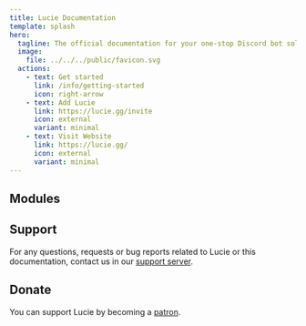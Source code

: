 ```yaml
---
title: Lucie Documentation
template: splash
hero:
  tagline: The official documentation for your one-stop Discord bot solution.
  image:
    file: ../../../public/favicon.svg
  actions:
    - text: Get started
      link: /info/getting-started
      icon: right-arrow
    - text: Add Lucie
      link: https://lucie.gg/invite
      icon: external
      variant: minimal
    - text: Visit Website
      link: https://lucie.gg/
      icon: external
      variant: minimal
---
```



## Modules

<DirectoryList path="commands/"/>

## Support

For any questions, requests or bug reports related to Lucie or this documentation, contact us in our [support server](https://lucie.gg/server).

## Donate

You can support Lucie by becoming a [patron](https://lucie.gg/patreon).
